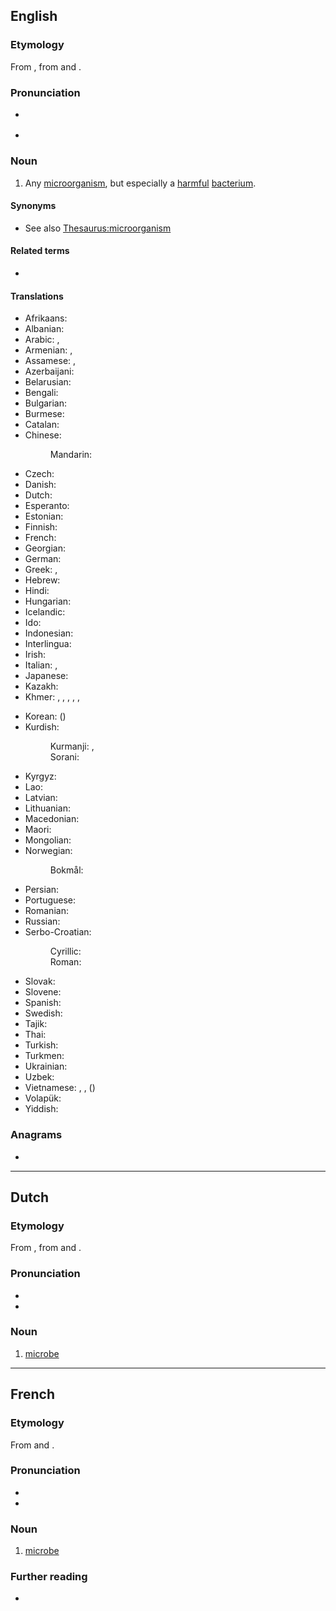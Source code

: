 ==English==

===Etymology===
From {{der|en|fr|microbe}}, from {{der|en|grc|μικρός|t=small}} and {{m|grc|βίος|t=life}}.

===Pronunciation===
* {{a|US}} {{IPA|/ˈmaikɹoʊb/|lang=en}}
* {{audio|en-us-microbe.ogg|Audio (US)|lang=en}}

===Noun===
{{en-noun}}

# {{lb|en|microbiology}} Any [[microorganism]], but especially a [[harmful]] [[bacterium]].

====Synonyms====
* See also [[Thesaurus:microorganism]]

====Related terms====
* {{l|en|microorganism}}

====Translations====
{{trans-top|microorganism}}
* Afrikaans: {{t|af|mikrobe}}
* Albanian: {{t+|sq|mikrob|m}}
* Arabic: {{t|ar|مِيكْرُوب|m}}, {{t+|ar|جُرْثُومَة|f}}
* Armenian: {{t+|hy|մանրէ}}, {{t+|hy|միկրոբ}}
* Assamese: {{t|as|অণুজীৱ|tr=onuziwo}}, {{t|as|জীৱাণু}}
* Azerbaijani: {{t+|az|mikrob}}
* Belarusian: {{t|be|мікро́б|m}}
* Bengali: {{t|bn|জীবাণু}}
* Bulgarian: {{t+|bg|микро́б|m}}
* Burmese: {{t+|my|ပိုး}}
* Catalan: {{t|ca|microbi|m}}
* Chinese:
*: Mandarin: {{t+|cmn|微生物|tr=wēishēngwù}}
* Czech: {{t|cs|mikrob|m}}
* Danish: {{t|da|mikrobe}}
* Dutch: {{t+|nl|microbe|m|f}}
* Esperanto: {{t|eo|mikrobo}}
* Estonian: {{t|et|mikroob}}
* Finnish: {{t+|fi|mikrobi}}
* French: {{t+|fr|microbe|m}}
* Georgian: {{t|ka|მიკრობი}}
* German: {{t+|de|Mikrobe|f}}
* Greek: {{t|el|μικρoοργανισμός|m}}, {{t+|el|μικρόβιο|n}}
* Hebrew: {{t+|he|חַידַק|m|tr=haydak}}
* Hindi: {{t|hi|सूक्ष्मजीव}}
* Hungarian: {{t+|hu|mikroba}}
* Icelandic: {{t|is|örvera|f}}
* Ido: {{t+|io|mikrobo}}
* Indonesian: {{t+|id|mikroba}}
* Interlingua: {{t|ia|microbio}}
* Irish: {{t|ga|miocrób}}
* Italian: {{t+|it|microbo|m}}, {{t+|it|microbio|m}}
* Japanese: {{t+|ja|微生物|tr=びせいぶつ, biseibutsu}}
* Kazakh: {{t|kk|микроб}}
* Khmer: {{t+|km|អតិសុខុមប្រាណ}}, {{t|km|មីក្រុប}}, {{t|km|មេរោគ}}, {{t+|km|ក្រមី}}, {{t|km|ជីវាណូ}}, {{t|km|ពីជៈ}}
{{trans-mid}}
* Korean: {{t+|ko|미생물}} ({{t+|ko|微生物}})
* Kurdish:
*: Kurmanji: {{t|ku|mikrob}}, {{t+|ku|mîkrob|f}}
*: Sorani: {{t|ckb|میکرۆب|tr=mîkrob}}
* Kyrgyz: {{t|ky|микроб}}
* Lao: {{t+|lo|ຈຸນລະຊີບ}}
* Latvian: {{t|lv|mikrobs|m}}
* Lithuanian: {{t|lt|mikrobas|m}}
* Macedonian: {{t|mk|микроб|m}}
* Maori: {{t|mi|moroiti}}
* Mongolian: {{t+|mn|нян}}
* Norwegian:
*: Bokmål: {{t|nb|mikrobe}}
* Persian: {{t+|fa|میکرب|tr=mikrob}}
* Portuguese: {{t+|pt|micróbio|m}}
* Romanian: {{t+|ro|microb|m}}
* Russian: {{t+|ru|микро́б|m}}
* Serbo-Croatian:
*: Cyrillic: {{t|sh|мѝкро̄б|m}}
*: Roman: {{t+|sh|mìkrōb|m}}
* Slovak: {{t|sk|mikrób|m}}
* Slovene: {{t|sl|mikrob|m}}
* Spanish: {{t+|es|microbio}}
* Swedish: {{t+|sv|mikrob|c}}
* Tajik: {{t|tg|микроб}}
* Thai: {{t|th|จุลชีพ}}
* Turkish: {{t+|tr|mikrop}}
* Turkmen: {{t|tk|mikrob}}
* Ukrainian: {{t|uk|мікро́б|m}}
* Uzbek: {{t+|uz|mikrob}}
* Vietnamese: {{t|vi|vi trùng}}, {{t+|vi|vi khuẩn}}, {{t|vi|vi sinh vật}} ({{t|vi|微生物}})
* Volapük: {{t|vo|mikröb}}
* Yiddish: {{t|yi|מיקראָב}}
{{trans-bottom}}

===Anagrams===
* {{anagrams|en|Crombie}}

----

==Dutch==

===Etymology===
From {{der|nl|fr|microbe}}, from {{der|nl|grc|μικρός||small}} and {{m|grc|βίος||life}}.

===Pronunciation===
* {{audio|Nl-microbe.ogg|Audio|lang=nl}}
* {{hyphenation|mi|cro|be|lang=nl}}

===Noun===
{{nl-noun|f|-en|pl2=-s|microbetje}}

# {{lb|nl|microbiology}} [[#English|microbe]]

----

==French==

===Etymology===
From {{etyl|grc|fr}} {{m|grc|μικρός||small}} and {{m|grc|βίος||life}}.

===Pronunciation===
* {{fr-IPA}}
* {{audio|Fr-microbe.ogg|audio|lang=fr}}

===Noun===
{{fr-noun|m}}

# {{lb|fr|microbiology}} [[#English|microbe]]

===Further reading===
* {{R:TLFi}}